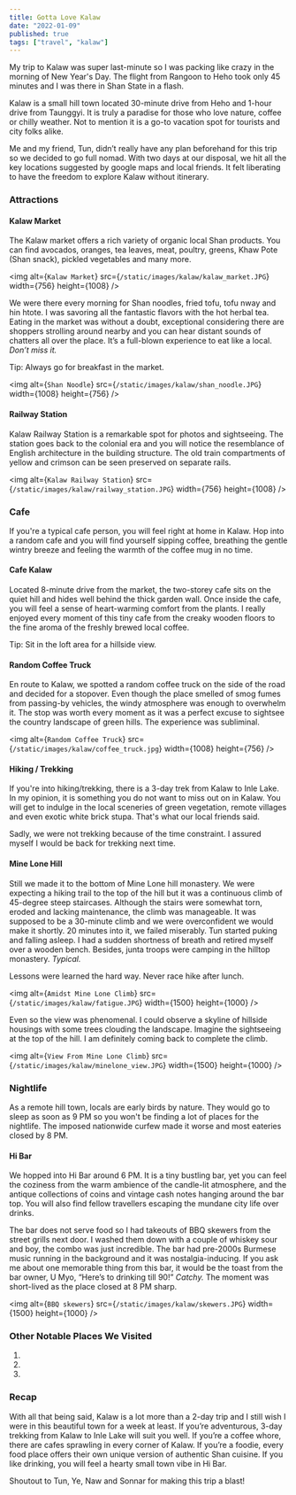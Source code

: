 ```yaml
---
title: Gotta Love Kalaw
date: "2022-01-09"
published: true
tags: ["travel", "kalaw"]
---
```


My trip to Kalaw was super last-minute so I was packing like crazy in the morning of New Year's Day. The flight from Rangoon to Heho took only 45 minutes and I was there in Shan State in a flash.

Kalaw is a small hill town located 30-minute drive from Heho and 1-hour drive from Taunggyi. It is truly a paradise for those who love nature, coffee or chilly weather. Not to mention it is a go-to vacation spot for tourists and city folks alike.

Me and my friend, Tun, didn’t really have any plan beforehand for this trip so we decided to go full nomad. With two days at our disposal, we hit all the key locations suggested by google maps and local friends. It felt liberating to have the freedom to explore Kalaw without itinerary.

### Attractions

#### Kalaw Market

The Kalaw market offers a rich variety of organic local Shan products. You can find avocados, oranges, tea leaves, meat, poultry, greens, Khaw Pote (Shan snack), pickled vegetables and many more.

<img
  alt={`Kalaw Market`}
  src={`/static/images/kalaw/kalaw_market.JPG`}
  width={756}
  height={1008}
/>

We were there every morning for Shan noodles, fried tofu, tofu nway and hin htote. I was savoring all the fantastic flavors with the hot herbal tea. Eating in the market was without a doubt, exceptional considering there are shoppers strolling around nearby and you can hear distant sounds of chatters all over the place. It’s a full-blown experience to eat like a local. _Don’t miss it._

<p class="tip">Tip: Always go for breakfast in the market.</p>

<img
  alt={`Shan Noodle`}
  src={`/static/images/kalaw/shan_noodle.JPG`}
  width={1008}
  height={756}
/>

#### Railway Station

Kalaw Railway Station is a remarkable spot for photos and sightseeing. The station goes back to the colonial era and you will notice the resemblance of English architecture in the building structure. The old train compartments of yellow and crimson can be seen preserved on separate rails.

<img
  alt={`Kalaw Railway Station`}
  src={`/static/images/kalaw/railway_station.JPG`}
  width={756}
  height={1008}
/>

### Cafe

If you're a typical cafe person, you will feel right at home in Kalaw. Hop into a random cafe and you will find yourself sipping coffee, breathing the gentle wintry breeze and feeling the warmth of the coffee mug in no time.

#### Cafe Kalaw

Located 8-minute drive from the market, the two-storey cafe sits on the quiet hill and hides well behind the thick garden wall. Once inside the cafe, you will feel a sense of heart-warming comfort from the plants. I really enjoyed every moment of this tiny cafe from the creaky wooden floors to the fine aroma of the freshly brewed local coffee.

<p class="tip">Tip: Sit in the loft area for a hillside view.</p>

#### Random Coffee Truck

En route to Kalaw, we spotted a random coffee truck on the side of the road and decided for a stopover. Even though the place smelled of smog fumes from passing-by vehicles, the windy atmosphere was enough to overwhelm it. The stop was worth every moment as it was a perfect excuse to sightsee the country landscape of green hills. The experience was subliminal.

<img
  alt={`Random Coffee Truck`}
  src={`/static/images/kalaw/coffee_truck.jpg`}
  width={1008}
  height={756}
/>

#### Hiking / Trekking

If you're into hiking/trekking, there is a 3-day trek from Kalaw to Inle Lake. In my opinion, it is something you do not want to miss out on in Kalaw. You will get to indulge in the local sceneries of green vegetation, remote villages and even exotic white brick stupa. That's what our local friends said.

Sadly, we were not trekking because of the time constraint. I assured myself I would be back for trekking next time.

#### Mine Lone Hill

Still we made it to the bottom of Mine Lone hill monastery. We were expecting a hiking trail to the top of the hill but it was a continuous climb of 45-degree steep staircases. Although the stairs were somewhat torn, eroded and lacking maintenance, the climb was manageable. It was supposed to be a 30-minute climb and we were overconfident we would make it shortly. 20 minutes into it, we failed miserably. Tun started puking and falling asleep. I had a sudden shortness of breath and retired myself over a wooden bench. Besides, junta troops were camping in the hilltop monastery. _Typical._

Lessons were learned the hard way. Never race hike after lunch.

<img
  alt={`Amidst Mine Lone Climb`}
  src={`/static/images/kalaw/fatigue.JPG`}
  width={1500}
  height={1000}
/>

Even so the view was phenomenal. I could observe a skyline of hillside housings with some trees clouding the landscape. Imagine the sightseeing at the top of the hill. I am definitely coming back to complete the climb.

<img
  alt={`View From Mine Lone Climb`}
  src={`/static/images/kalaw/minelone_view.JPG`}
  width={1500}
  height={1000}
/>

### Nightlife

As a remote hill town, locals are early birds by nature. They would go to sleep as soon as 9 PM so you won't be finding a lot of places for the nightlife. The imposed nationwide curfew made it worse and most eateries closed by 8 PM.

#### Hi Bar

We hopped into Hi Bar around 6 PM. It is a tiny bustling bar, yet you can feel the coziness from the warm ambience of the candle-lit atmosphere, and the antique collections of coins and vintage cash notes hanging around the bar top. You will also find fellow travellers escaping the mundane city life over drinks.

The bar does not serve food so I had takeouts of BBQ skewers from the street grills next door. I washed them down with a couple of whiskey sour and boy, the combo was just incredible. The bar had pre-2000s Burmese music running in the background and it was nostalgia-inducing. If you ask me about one memorable thing from this bar, it would be the toast from the bar owner, U Myo, “Here’s to drinking till 90!” _Catchy._ The moment was short-lived as the place closed at 8 PM sharp.

<img
  alt={`BBQ skewers`}
  src={`/static/images/kalaw/skewers.JPG`}
  width={1500}
  height={1000}
/>

### Other Notable Places We Visited

1. <Hyperlink
     href="https://www.google.com/maps/place/JG46%2B89M+Kalaw+view+Point+sightseeing,+Kalaw,+Myanmar+(Burma)/@20.6058421,96.5109346,17z/data=!4m2!3m1!1s0x30ceb74753f34ec7:0x7bbd6dc4efe7c6b7"
     text="Kalaw view point sightseeing"
   />
2. <Hyperlink
     href="https://www.google.com/maps/place/Kalaw+City+View+(%E1%80%80%E1%80%9C%E1%80%B1%E1%80%AC%E1%80%99%E1%80%BC%E1%80%AD%E1%80%AF%E1%80%B7%E1%80%9B%E1%80%BE%E1%80%B0%E1%80%81%E1%80%84%E1%80%BA%E1%80%B8)/@20.6444001,96.5629152,13z/data=!4m12!1m6!3m5!1s0x30ceb786f3f218d1:0xbc3c00e4faa2c764!2zS2FsYXcgQ2l0eSBWaWV3ICjhgIDhgJzhgLHhgKzhgJnhgLzhgK3hgK_hgLfhgJvhgL7hgLDhgIHhgIThgLrhgLgp!8m2!3d20.6444001!4d96.5629152!3m4!1s0x30ceb786f3f218d1:0xbc3c00e4faa2c764!8m2!3d20.6444001!4d96.5629152"
     text="Kalaw City View"
   />
3. <Hyperlink
     href="https://www.google.com/maps/place/20%C2%B058'24.7%22N+96%C2%B031'34.3%22E/@20.9070558,96.6306052,10z"
     text="Blue Lake of Ywangan"
   />

### Recap

With all that being said, Kalaw is a lot more than a 2-day trip and I still wish I were in this beautiful town for a week at least. If you’re adventurous, 3-day trekking from Kalaw to Inle Lake will suit you well. If you’re a coffee whore, there are cafes sprawling in every corner of Kalaw. If you’re a foodie, every food place offers their own unique version of authentic Shan cuisine. If you like drinking, you will feel a hearty small town vibe in Hi Bar.

<p class="tip">
  Shoutout to Tun, Ye, Naw and Sonnar for making this trip a blast!
</p>
